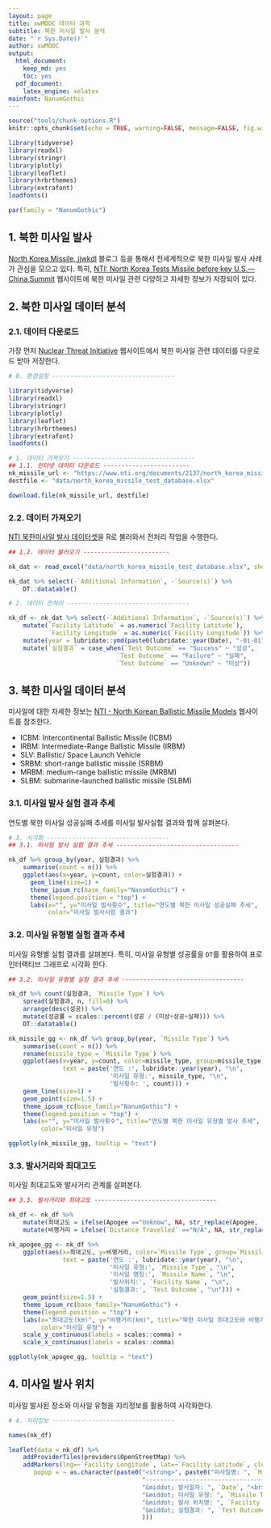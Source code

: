 ```yaml
---
layout: page
title: xwMOOC 데이터 과학
subtitle: 북한 미사일 발사 분석
date: "`r Sys.Date()`"
author: xwMOOC
output:
  html_document: 
    keep_md: yes
    toc: yes
  pdf_document:
    latex_engine: xelatex
mainfont: NanumGothic
---
```


``` r
source("tools/chunk-options.R")
knitr::opts_chunk$set(echo = TRUE, warning=FALSE, message=FALSE, fig.width=12)

library(tidyverse)
library(readxl)
library(stringr)
library(plotly)
library(leaflet)
library(hrbrthemes)
library(extrafont)
loadfonts()

par(family = "NanumGothic")
```


## 1. 북한 미사일 발사 {#nk-missile}

[North Korea Missile, jjwkdl](http://jjwkdl.azurewebsites.net/2017/08/08/north-korea-missile/) 블로그 등을 통해서 
전세계적으로 북한 미사일 발사 사례가 관심을 모으고 있다. 특히,
[NTI: North Korea Tests Missile before key U.S.—China Summit](http://www.nti.org/newsroom/news/north-korea-tests-missile-key-uschina-summit/) 웹사이트에 
북한 미사일 관련 다양하고 자세한 정보가 저장되어 있다.


## 2. 북한 미사일 데이터 분석 {#nk-missile-analysis}

### 2.1. 데이터 다운로드 {#nk-missile-analysis-download}

가장 먼저 [Nuclear Threat Initiative](http://www.nti.org) 웹사이트에서 북한 미사일 관련 데이터를 다운로드 받아 저장한다.

``` r
# 0. 환경설정 ----------------------------------

library(tidyverse)
library(readxl)
library(stringr)
library(plotly)
library(leaflet)
library(hrbrthemes)
library(extrafont)
loadfonts()

# 1. 데이터 가져오기 ----------------------------------
## 1.1. 인터넷 데이터 다운로드 ------------------------
nk_missile_url <- "https://www.nti.org/documents/2137/north_korea_missile_test_database.xlsx"
destfile <- "data/north_korea_missile_test_database.xlsx"

download.file(nk_missile_url, destfile)
```

### 2.2. 데이터 가져오기 {#nk-missile-analysis-import}

[NTI 북한미사일 발사 데이터셋](https://www.nti.org/documents/2137/north_korea_missile_test_database.xlsx)을 R로 불러와서 전처리 작업을 수행한다.

``` r
## 1.2. 데이터 불러오기 ------------------------

nk_dat <- read_excel("data/north_korea_missile_test_database.xlsx", sheet="Missile Tests", skip=1)

nk_dat %>% select(-`Additional Information`, -`Source(s)`) %>% 
    DT::datatable()

# 2. 데이터 전처리 ----------------------------------

nk_df <- nk_dat %>% select(-`Additional Information`, -`Source(s)`) %>% 
    mutate(`Facility Latitude` = as.numeric(`Facility Latitude`),
           `Facility Longitude` = as.numeric(`Facility Longitude`)) %>% 
    mutate(year = lubridate::ymd(paste0(lubridate::year(Date), "-01-01"))) %>% 
    mutate(`실험결과` = case_when(`Test Outcome` == "Success" ~ "성공",
                              `Test Outcome` == "Failure" ~ "실패",
                              `Test Outcome` == "Unknown" ~ "미상"))
```


## 3. 북한 미사일 데이터 분석 {#nk-missile-viz}

미사일에 대한 자세한 정보는 [NTI - North Korean Ballistic Missile Models](http://www.nti.org/analysis/articles/north-korean-ballistic-missile-models/) 웹사이트를 참조한다.

- ICBM: Intercontinental Ballistic Missile (ICBM) 
- IRBM: Intermediate-Range Ballistic Missile (IRBM) 
- SLV: Ballistic/ Space Launch Vehicle
- SRBM: short-range ballistic missile (SRBM)
- MRBM: medium-range ballistic missile (MRBM)
- SLBM: submarine-launched ballistic missile (SLBM)

### 3.1. 미사일 발사 실험 결과 추세 {#nk-missile-analysis-trend}

연도별 북한 미사일 성공실패 추세를 미사일 발사실험 결과와 함께 살펴본다.

``` r
# 3. 시각화 ----------------------------------
## 3.1. 미사일 발사 실험 결과 추세 ----------------------------------

nk_df %>% group_by(year, 실험결과) %>% 
    summarise(count = n()) %>% 
    ggplot(aes(x=year, y=count, color=실험결과)) +
      geom_line(size=1) +
      theme_ipsum_rc(base_family="NanumGothic") +
      theme(legend.position = "top") +
      labs(x="", y="미사일 발사횟수", title="연도별 북한 미사일 성공실패 추세",
           color="미사일 발사시험 결과")
```

### 3.2. 미사일 유형별 실험 결과 추세 {#nk-missile-type-analysis-trend}

미사일 유형별 실험 결과를 살펴본다. 특히, 미사일 유형별 성공률을 `DT`를 
활용하여 표로 인터랙티브 그래프로 시각화 한다.

``` r

## 3.2. 미사일 유형별 실험 결과 추세 ----------------------------------

nk_df %>% count(실험결과, `Missile Type`) %>% 
    spread(실험결과, n, fill=0) %>% 
    arrange(desc(성공)) %>% 
    mutate(성공률 = scales::percent(성공 / (미상+성공+실패))) %>% 
    DT::datatable()

nk_missile_gg <- nk_df %>% group_by(year, `Missile Type`) %>% 
    summarise(count = n()) %>% 
    rename(missile_type = `Missile Type`) %>% 
    ggplot(aes(x=year, y=count, color=missile_type, group=missile_type,
               text = paste('연도 :', lubridate::year(year), "\n",
                            '미사일 유형:', missile_type, "\n",
                            '발사횟수: ', count))) +
    geom_line(size=1) +
    geom_point(size=1.5) +
    theme_ipsum_rc(base_family="NanumGothic") +
    theme(legend.position = "top") +
    labs(x="", y="미사일 발사횟수", title="연도별 북한 미사일 유형별 발사 추세",
         color="미사일 유형")

ggplotly(nk_missile_gg, tooltip = "text")
```

### 3.3. 발사거리와 최대고도 {#nk-missile-type-analysis-apogee}

미사일 최대고도와 발사거리 관계를 살펴본다. 

``` r
## 3.3. 발사거리와 최대고도 ----------------------------------

nk_df <- nk_df %>% 
    mutate(최대고도 = ifelse(Apogee =="Unknow", NA, str_replace(Apogee, " km", "")) %>% as.numeric) %>% 
    mutate(비행거리 = ifelse(`Distance Travelled` =="N/A", NA, str_replace(`Distance Travelled`, " km", "")) %>% as.numeric)

nk_apogee_gg <- nk_df %>% 
    ggplot(aes(x=최대고도, y=비행거리, color=`Missile Type`, group=`Missile Type`,
               text = paste('연도 :', lubridate::year(year), "\n",
                            '미사일 유형:', `Missile Type`, "\n",
                            '미사일 명칭:', `Missile Name`, "\n",
                            '발사위치:', `Facility Name`, "\n",
                            '실험결과:', `Test Outcome`, "\n"))) +
    geom_point(size=1.5) +
    theme_ipsum_rc(base_family="NanumGothic") +
    theme(legend.position = "top") +
    labs(x="최대고도(km)", y="비행거리(km)", title="북한 미사일 최대고도와 비행거리 비교",
         color="미사일 유형") +
    scale_y_continuous(labels = scales::comma) +
    scale_x_continuous(labels = scales::comma)

ggplotly(nk_apogee_gg, tooltip = "text")
```

## 4. 미사일 발사 위치 {#nk-missile-type-analysis-spatial}

미사일 발사된 장소와 미사일 유형을 지리정보를 활용하여 시각화한다.

``` r
# 4. 지리정보 ----------------------------------

names(nk_df)

leaflet(data = nk_df) %>% 
    addProviderTiles(providers$OpenStreetMap) %>% 
    addMarkers(lng=~`Facility Longitude`, lat=~`Facility Latitude`, clusterOptions = markerClusterOptions(),
       popup = ~ as.character(paste0("<strong>", paste0("미사일명: ", `Missile Name`), "</strong><br><br>",
                                     "-----------------------------------------------------------<br>",
                                     "&middot; 발사일자: ", `Date`, "<br>",
                                     "&middot; 미사일 유형: ", `Missile Type`, "<br>",
                                     "&middot; 발사 위치명: ", `Facility Name`, "<br>",
                                     "&middot; 실험결과: ", `Test Outcome`, "<br>"
                                     )))
```